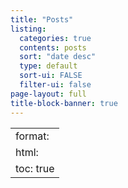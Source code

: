 ```yaml
---
title: "Posts"
listing:
  categories: true
  contents: posts
  sort: "date desc"
  type: default
  sort-ui: FALSE
  filter-ui: false
page-layout: full
title-block-banner: true
---
```


---
format:
  html:
    toc: true
---
